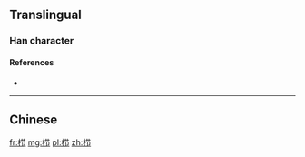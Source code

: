 {{also|櫛}}
==Translingual==

===Han character===
{{Han char|rn=75|rad=木|as=05|sn=9|four=|canj=DTSL|ids=⿰木节}}

====References====
* {{Han ref|kx=0521.121|hdz=21178.040|uh=6809|ud=26633}}

----

==Chinese==
{{zh-see|櫛}}

[[fr:栉]]
[[mg:栉]]
[[pl:栉]]
[[zh:栉]]